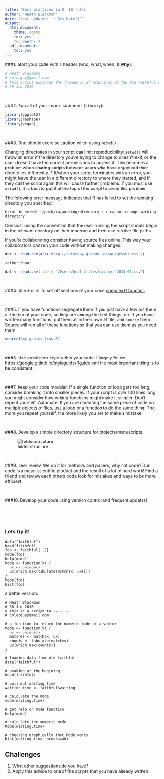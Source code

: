```yaml
---
title: 'Best practices in R: 10 rules'
author: "Heath Blackmon"
date: 'last updated: `r Sys.Date()`'
output:
  html_document:
    theme: cosmo
    toc: yes
    toc_depth: 3
  pdf_document:
    toc: yes
---
```



###1. Start your code with a header (who, what, when, & **why**):
```r
# Heath Blackmon
# coleoguy@gmail.com
# This script explores the frequency of eruptions at the Old Faithful geyser
# 28 Jan 2016
```

&nbsp;

###2. Run all of your import statments (`library`):
  
```r
library(ggplot2)
library(reshape)
library(vegan)
```

&nbsp;


###3. One should exercise caution when using `setwd()`. 

Changing directories in your script can limit reproducibility: `setwd()` will throw an error if the directory you're trying to change to doesn't exit, or the user doesn't have the correct permissions to access it. This becomes a problem when sharing scripts between users who have organized their directories differently.
* If/when your script terminates with an error, you might leave the user in a different directory to where they started, and if they call the script again this will cause further problems. If you must use `setwd()`, it is best to put it at the top of the script to avoid this problem.

The following error message indicates that R has failed to set the working directory you specified:

```
Error in setwd("~/path/to/working/directory") : cannot change working directory
```

Consider using the convention that the user running the script should begin in the relevant directory on their machine and then use relative file paths.

If you're collaborating consider having source files online. This way your collaborators can run your code without making changes.

```r
dat <- read.csv(url("http://coleoguy.github.io/SWC/geyser.csv"))

rather than:

dat <- read.csv(file = "/Users/heath/files/dataset-2013-01.csv")
```


&nbsp;

###4. Use `#` or `#-` to set off sections of your code 
[complex R function](https://github.com/coleoguy/evobir/blob/master/R/AncCond.R)


&nbsp;

###5. If you have functions segregate them
If you just have a few put them at the top of your code, so they are among the first things run. If you have written many functions, put them all in their own .R file, and `source` them. Source will run all of these functions so that you can use them as you need them.

```r
source("my_genius_fxns.R")
```

&nbsp;

###6. Use consistent style within your code.
I largely follow <https://google.github.io/styleguide/Rguide.xml> the most important thing is to be consistent.

&nbsp;

###7. Keep your code modular. 
If a single function or loop gets too long, consider breaking it into smaller pieces. If your script is over 100 lines long you might consider how writing functions might make it simpler. Don't repeat yourself. Automate! If you are repeating the same piece of code on multiple objects or files, use a loop or a function to do the same thing. The more you repeat yourself, the more likely you are to make a mistake.

&nbsp;

###8. Develop a simple directory structure for projects/manuscripts.  

![folder.structure](./images/dummy.png)


&nbsp;

###9. peer review 
We do it for methods and papers, why not code? Our code is a major scientific product and the result of a lot of hard work!  Find a friend and review each others code look for mistakes and ways to be more efficient.

&nbsp;

###10. Develop your code using version control and frequent updates!

&nbsp;

&nbsp;

### Lets try it!

```
data("faithful")
head(faithful)
foo <- faithful[ ,2]
mode(foo)
help(mode)
Mode <- function(x) {
  ux <- unique(x)
  ux[which.max(tabulate(match(x, ux)))]
}
Mode(foo)
hist(foo)
```

a better version:

```
# Heath Blackmon
# 30 Jan 2016
# This is a script to .......
# coleoguy@gmail.com

# a function to return the numeric mode of a vector
Mode <- function(x) {
  ux <- unique(x)
  matches <- match(x, ux)
  counts <- tabulate(matches)
  ux[which.max(counts)]
}

# loading data from old faithful
data("faithful")

# peaking at the begining
head(faithful)

# pull out waiting time
waiting.time <- faithful$waiting

# calculate the mode
mode(waiting.time)

# get help on mode function
help(mode)

# calculate the numeric mode
Mode(waiting.time)

# checking graphically that Mode works
hist(waiting.time, breaks=40)

```

## Challenges

1. What other suggestions do you have?
2. Apply this advice to one of the scripts that you have already written.

&nbsp;


